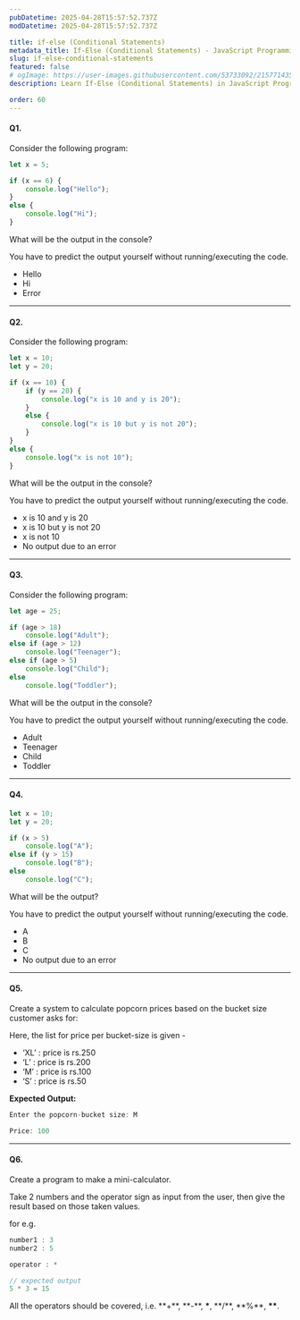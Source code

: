 ```yaml
---
pubDatetime: 2025-04-28T15:57:52.737Z
modDatetime: 2025-04-28T15:57:52.737Z

title: if-else (Conditional Statements)
metadata_title: If-Else (Conditional Statements) - JavaScript Programming | V.Vidhya
slug: if-else-conditional-statements
featured: false
# ogImage: https://user-images.githubusercontent.com/53733092/215771435-25408246-2309-4f8b-a781-1f3d93bdf0ec.png
description: Learn If-Else (Conditional Statements) in JavaScript Programming by practicing exercises based on real-world scenarios with V.Vidhya.

order: 60
---
```



#### Q1.

Consider the following program:

```jsx
let x = 5;

if (x == 6) {
    console.log("Hello");
} 
else {
    console.log("Hi");
}
```

What will be the output in the console?

<Admonition variant="caution" title="caution">
    You have to predict the output yourself without running/executing the code.
</Admonition>

<ul class="list-[lower-alpha] bold-li">
    <li>Hello</li>
    <li>Hi</li>
    <li>Error</li>
</ul>

---

#### Q2.

Consider the following program:

```jsx
let x = 10; 
let y = 20;

if (x == 10) {     
    if (y == 20) {   
        console.log("x is 10 and y is 20");     
    }
    else {   
        console.log("x is 10 but y is not 20");     
    } 
}  
else {  
    console.log("x is not 10"); 
}
```

What will be the output in the console?

<Admonition variant="caution" title="caution">
    You have to predict the output yourself without running/executing the code.
</Admonition>

<ul class="list-[lower-alpha] bold-li">
    <li>x is 10 and y is 20</li>
    <li>x is 10 but y is not 20</li>
    <li>x is not 10</li>
    <li>No output due to an error</li>
</ul>

---

#### Q3.

Consider the following program:

```jsx
let age = 25;

if (age > 18)
    console.log("Adult");
else if (age > 12)
    console.log("Teenager");
else if (age > 5)
    console.log("Child");
else
    console.log("Toddler");
```

What will be the output in the console?

<Admonition variant="caution" title="caution">
    You have to predict the output yourself without running/executing the code.
</Admonition>

<ul class="list-[lower-alpha] bold-li">
    <li>Adult</li>
    <li>Teenager</li>
    <li>Child</li>
    <li>Toddler</li>
</ul>

---

#### Q4.

```jsx
let x = 10;
let y = 20;

if (x > 5)
    console.log("A");
else if (y > 15)
    console.log("B");
else
    console.log("C");
```

What will be the output?

<Admonition variant="caution" title="caution">
    You have to predict the output yourself without running/executing the code.
</Admonition>

<ul class="list-[lower-alpha] bold-li">
    <li>A</li>
    <li>B</li>
    <li>C</li>
    <li>No output due to an error</li>
</ul>

---

#### Q5.

Create a system to calculate popcorn prices based on the bucket size customer asks for:

Here, the list for price per bucket-size is given - 
- ‘XL’ : price is rs.250
- ‘L’ : price is rs.200
- ‘M’ : price is rs.100
- ‘S’ : price is rs.50

**Expected Output:**

```cpp
Enter the popcorn-bucket size: M

Price: 100
```

---

#### Q6.

Create a program to make a mini-calculator.

Take 2 numbers and the operator sign as input from the user, then give the result based on those taken values.

for e.g.

```jsx
number1 : 3
number2 : 5

operator : *

// expected output
5 * 3 = 15
```

<Admonition variant="note" title="note">
    All the operators should be covered, i.e. **+**, **-**, <b>*</b>, **/**, **%**, <b>**</b>.
</Admonition>